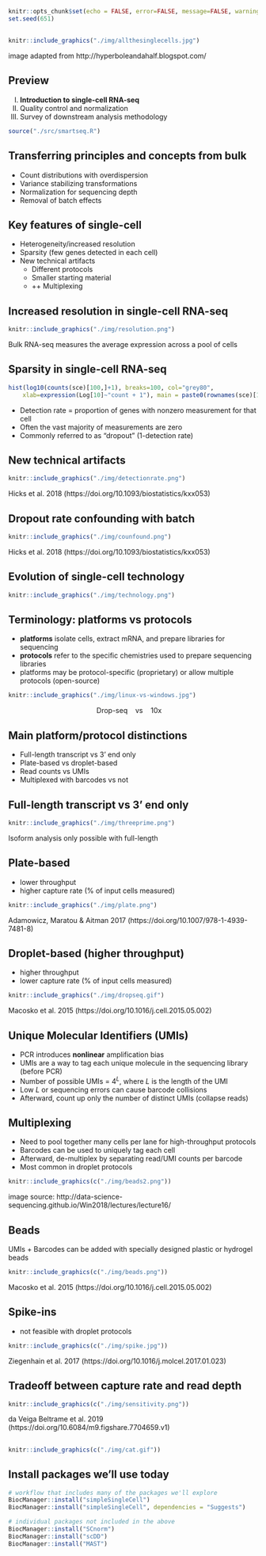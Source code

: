 ```r
knitr::opts_chunk$set(echo = FALSE, error=FALSE, message=FALSE, warning=FALSE)
set.seed(651)
```

## {.smaller}

```r
knitr::include_graphics("./img/allthesinglecells.jpg")
```

image adapted from http://hyperboleandahalf.blogspot.com/

## Preview
<ol type="I">
  <li>**Introduction to single-cell RNA-seq**</li>
  <li>Quality control and normalization</li>
  <li>Survey of downstream analysis methodology</li>
</ol>

```r
source("./src/smartseq.R")
```


## Transferring principles and concepts from bulk

- Count distributions with overdispersion
- Variance stabilizing transformations
- Normalization for sequencing depth
- Removal of batch effects


## Key features of single-cell 

- Heterogeneity/increased resolution
- Sparsity (few genes detected in each cell)
- New technical artifacts
    + Different protocols
    + Smaller starting material 
    + ++ Multiplexing
    
## Increased resolution in single-cell RNA-seq

```r
knitr::include_graphics("./img/resolution.png")
```
Bulk RNA-seq measures the average expression across a pool of cells

## Sparsity in single-cell RNA-seq

```r
hist(log10(counts(sce)[100,]+1), breaks=100, col="grey80", 
    xlab=expression(Log[10]~"count + 1"), main = paste0(rownames(sce)[100]))
```

- Detection rate = proportion of genes with nonzero measurement for that cell
- Often the vast majority of measurements are zero
- Commonly referred to as "dropout" (1-detection rate)

## New technical artifacts

```r
knitr::include_graphics("./img/detectionrate.png")
```
Hicks et al. 2018 (https://doi.org/10.1093/biostatistics/kxx053)

## Dropout rate confounding with batch

```r
knitr::include_graphics("./img/counfound.png")
```
Hicks et al. 2018 (https://doi.org/10.1093/biostatistics/kxx053)


## Evolution of single-cell technology

```r
knitr::include_graphics("./img/technology.png")
```

## Terminology: platforms vs protocols

- __platforms__ isolate cells, extract mRNA, and prepare libraries for sequencing
- __protocols__ refer to the specific chemistries used to prepare sequencing libraries
- platforms may be protocol-specific (proprietary) or allow multiple protocols (open-source)

```r
knitr::include_graphics("./img/linux-vs-windows.jpg")
```
<div style="text-align:center">Drop-seq &nbsp;&nbsp; vs &nbsp;&nbsp; 10x &nbsp; &nbsp; </div>

## Main platform/protocol distinctions

- Full-length transcript vs 3' end only
- Plate-based vs droplet-based
- Read counts vs UMIs
- Multiplexed with barcodes vs not

## Full-length transcript vs 3' end only

```r
knitr::include_graphics("./img/threeprime.png")
```
Isoform analysis only possible with full-length

## Plate-based 

- lower throughput
- higher capture rate (% of input cells measured)
```r
knitr::include_graphics("./img/plate.png")
```
Adamowicz, Maratou & Aitman 2017 (https://doi.org/10.1007/978-1-4939-7481-8)

## Droplet-based (higher throughput)
- higher throughput
- lower capture rate (% of input cells measured)
```r
knitr::include_graphics("./img/dropseq.gif")
```
Macosko et al. 2015 (https://doi.org/10.1016/j.cell.2015.05.002)

## Unique Molecular Identifiers (UMIs)

- PCR introduces **nonlinear** amplification bias
- UMIs are a way to tag each unique molecule in the sequencing library (before PCR)
- Number of possible UMIs = $4^L$, where $L$ is the length of the UMI
- Low $L$ or sequencing errors can cause barcode collisions
- Afterward, count up only the number of distinct UMIs (collapse reads)

## Multiplexing

- Need to pool together many cells per lane for high-throughput protocols
- Barcodes can be used to uniquely tag each cell 
- Afterward, de-multiplex by separating read/UMI counts per barcode
- Most common in droplet protocols

```r
knitr::include_graphics(c("./img/beads2.png"))
```
image source: http://data-science-sequencing.github.io/Win2018/lectures/lecture16/

## Beads

UMIs + Barcodes can be added with specially designed plastic or hydrogel beads

```r
knitr::include_graphics(c("./img/beads.png"))
```
Macosko et al. 2015 (https://doi.org/10.1016/j.cell.2015.05.002)

## Spike-ins

- not feasible with droplet protocols
```r
knitr::include_graphics(c("./img/spike.jpg"))
```

Ziegenhain et al. 2017 (https://doi.org/10.1016/j.molcel.2017.01.023)

## Tradeoff between capture rate and read depth

```r
knitr::include_graphics(c("./img/sensitivity.png"))
```
da Veiga Beltrame et al. 2019 (https://doi.org/10.6084/m9.figshare.7704659.v1)

## 

```r
knitr::include_graphics(c("./img/cat.gif"))
```

## Install packages we'll use today

```r
# workflow that includes many of the packages we'll explore
BiocManager::install("simpleSingleCell")
BiocManager::install("simpleSingleCell", dependencies = "Suggests")

# individual packages not included in the above
BiocManager::install("SCnorm")
BiocManager::install("scDD")
BiocManager::install("MAST")
```
